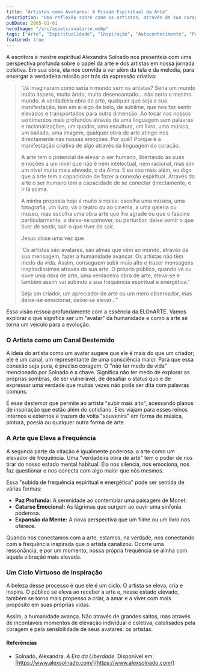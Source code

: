 ```yaml
---
title: "Artistas como Avatares: A Missão Espiritual da Arte"
description: "Uma reflexão sobre como os artistas, através de sua coragem e conexão, canalizam mensagens que elevam a frequência da humanidade, inspirado por Alexandra Solnado."
pubDate: 2005-01-01
heroImage: "/src/assets/avatarte.webp"
tags: ["Arte", "Espiritualidade", "Inspiração", "Autoconhecimento", "Propósito"]
featured: true
---
```


A escritora e mestre espiritual Alexandra Solnado nos presenteia com uma perspectiva profunda sobre o papel da arte e dos artistas em nossa jornada coletiva. Em sua obra, ela nos convida a ver além da tela e da melodia, para enxergar a verdadeira missão por trás da expressão criativa:

> “Já imaginaram como seria o mundo sem os artistas? Seria um mundo muito áspero, muito árido, muito desencantado… não seria o mesmo mundo. A verdadeira obra de arte, qualquer que seja a sua manifestação, tem em si algo de belo, de sublime, que nos faz sentir elevados e transportados para outra dimensão. Ao tocar nos nossos sentimentos mais profundos através de uma linguagem sem palavras e racionalizações, um quadro, uma escultura, um livro, uma música, um bailado, uma imagem, qualquer obra de arte atinge-nos directamente nas nossas emoções. Por quê? Porque é a manifestação criativa de algo através da linguagem do coração.
> 
> A arte tem o potencial de elevar o ser humano, libertando as suas emoções a um nível que não é nem intelectual, nem racional, mas sim um nível muito mais elevado, o da Alma. E eu vou mais além, eu digo que a arte tem a capacidade de fazer a conexão espiritual. Através da arte o ser humano tem a capacidade de se conectar directamente, e ir lá acima.
> 
> A minha proposta hoje é muito simples: escolha uma música, uma fotografia, um livro, vá o teatro ou ao cinema, a uma galeria ou museu, mas escolha uma obra arte que lhe agrade ou que o fascine particularmente, e deixe-se comover, ou perturbar, deixe sentir o que tiver de sentir, sair o que tiver de sair.
>
> Jesus disse uma vez que 
>
> 'Os artistas são avatares, são almas que vêm ao mundo, através da sua mensagem, fazer a humanidade avançar. Os artistas não têm medo da vida. Assim, conseguem subir mais alto e trazer mensagens inspiradíssimas através da sua arte.
> O próprio público, quando vê ou ouve uma obra de arte, uma verdadeira obra de arte, eleva-se e também assim vai subindo a sua frequência espiritual e energética.'
>
> Seja um criador, um apreciador de arte ou um mero observador, mas deixe-se emocionar, deixe-se elevar…”

Essa visão ressoa profundamente com a essência da ELOnARTE. Vamos explorar o que significa ser um "avatar" da humanidade e como a arte se torna um veículo para a evolução.

### O Artista como um Canal Destemido

A ideia do artista como um avatar sugere que ele é mais do que um criador; ele é um canal, um representante de uma consciência maior. Para que essa conexão seja pura, é preciso coragem. O "não ter medo da vida" mencionado por Solnado é a chave. Significa não ter medo de explorar as próprias sombras, de ser vulnerável, de desafiar o status quo e de expressar uma verdade que muitas vezes não pode ser dita com palavras comuns.

É esse destemor que permite ao artista "subir mais alto", acessando planos de inspiração que estão além do cotidiano. Eles viajam para esses reinos internos e externos e trazem de volta "souvenirs" em forma de música, pintura, poesia ou qualquer outra forma de arte.

### A Arte que Eleva a Frequência

A segunda parte da citação é igualmente poderosa: a arte como um elevador de frequência. Uma "verdadeira obra de arte" tem o poder de nos tirar do nosso estado mental habitual. Ela nos silencia, nos emociona, nos faz questionar e nos conecta com algo maior que nós mesmos.

Essa "subida de frequência espiritual e energética" pode ser sentida de várias formas:
- **Paz Profunda:** A serenidade ao contemplar uma paisagem de Monet.
- **Catarse Emocional:** As lágrimas que surgem ao ouvir uma sinfonia poderosa.
- **Expansão da Mente:** A nova perspectiva que um filme ou um livro nos oferece.

Quando nos conectamos com a arte, estamos, na verdade, nos conectando com a frequência inspirada que o artista canalizou. Ocorre uma ressonância, e por um momento, nossa própria frequência se alinha com aquela vibração mais elevada.

### Um Ciclo Virtuoso de Inspiração

A beleza desse processo é que ele é um ciclo. O artista se eleva, cria e inspira. O público se eleva ao receber a arte e, nesse estado elevado, também se torna mais propenso a criar, a amar e a viver com mais propósito em suas próprias vidas.

Assim, a humanidade avança. Não através de grandes saltos, mas através de incontáveis momentos de elevação individual e coletiva, catalisados pela coragem e pela sensibilidade de seus avatares: os artistas.

#### Referências

* Solnado, Alexandra. *A Era da Liberdade*. Disponível em: [https://www.alexsolnado.com/](https://www.alexsolnado.com/)